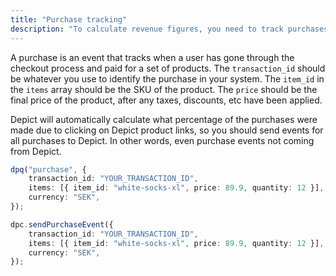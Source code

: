 ```yaml
---
title: "Purchase tracking"
description: "To calculate revenue figures, you need to track purchases. This is done with the `purchase` event."
---
```


A purchase is an event that tracks when a user has gone through the checkout process and paid for a set of products. The `transaction_id` should be whatever you use to identify the purchase in your system. The `item_id` in the `items` array should be the SKU of the product. The `price` should be the final price of the product, after any taxes, discounts, etc have been applied.

Depict will automatically calculate what percentage of the purchases were made due to clicking on Depict product links, so you should send events for all purchases to Depict. In other words, even purchase events not coming from Depict.

<CodeGroup>

```typescript dpq
dpq("purchase", {
    transaction_id: "YOUR_TRANSACTION_ID",
    items: [{ item_id: "white-socks-xl", price: 89.9, quantity: 12 }],
    currency: "SEK",
});
```

```typescript DPC instance
dpc.sendPurchaseEvent({
    transaction_id: "YOUR_TRANSACTION_ID",
    items: [{ item_id: "white-socks-xl", price: 89.9, quantity: 12 }],
    currency: "SEK",
});
```
</CodeGroup>